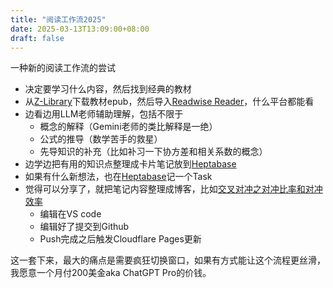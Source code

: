 ```yaml
---
title: "阅读工作流2025"
date: 2025-03-13T13:09:00+08:00
draft: false
---
```


一种新的阅读工作流的尝试

- 决定要学习什么内容，然后找到经典的教材
- 从[Z-Library](https://go-to-zlibrary.com/#useful_link_tab)下载教材epub，然后导入[Readwise Reader](https://readwise.io/i/xiaoyan2)，什么平台都能看
- 边看边用LLM老师辅助理解，包括不限于
    - 概念的解释（Gemini老师的类比解释是一绝）
    - 公式的推导（数学苦手的救星）
    - 先导知识的补充（比如补习一下协方差和相关系数的概念）
- 边学边把有用的知识点整理成卡片笔记放到[Heptabase](https://join.heptabase.com?invite-acc-id=870c69ee-e368-40bc-837f-09f89d97850d)
- 如果有什么新想法，也在[Heptabase](https://join.heptabase.com?invite-acc-id=870c69ee-e368-40bc-837f-09f89d97850d)记一个Task
- 觉得可以分享了，就把笔记内容整理成博客，比如[交叉对冲之对冲比率和对冲效率](../derivatives-001)
    - 编辑在VS code
    - 编辑好了提交到Github
    - Push完成之后触发Cloudflare Pages更新

这一套下来，最大的痛点是需要疯狂切换窗口，如果有方式能让这个流程更丝滑，我愿意一个月付200美金aka ChatGPT Pro的价钱。